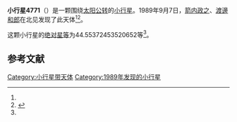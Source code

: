 {{Infobox planet
| bgcolour = #FFFFC0
| name = 4771 Hayashi
| symbol = 
| image = 
| caption = 
| discovery = yes
| discovery_ref = 
| discoverer = [[箭内政之|箭内政之]]、[[渡邊和郎|渡邊和郎]]
| discovery_site = [[北见|北见]] 
| discovered = 1989年9月7日
| designations = yes
| mp_name = 
| named_after = 
| alt_names = 1989 RM2/ 1967 RD1 / 1979 FQ / 1980 RA3
| mp_category = [[主带小行星|主带小行星]]
| orbit_ref = <ref name="a">[http://ssd.jpl.nasa.gov/sbdb.cgi?sstr=4771 4771 Hayashi] {{Wayback|url=http://ssd.jpl.nasa.gov/sbdb.cgi?sstr=4771 |date=20201124010608 }}，小行星數據庫瀏覽器（JPL Small-Body Database Browser）－[[美国国家航空航天局|美国国家航空航天局]]喷气推进实验室</ref>
| epoch = 2456400.5 (2013年4月18日更新)
| aphelion = {{convert|3.104156512036283|AU|km|3|abbr=on|lk=out}}
| perihelion = {{convert|2.264579397402858|AU|km|3|abbr=on}}
| semimajor = {{convert|2.68436795471957|AU|km|3|abbr=on}}
| eccentricity = 0.156382644
| period = 1606.428851 [[日|日]]<br />4.4[[儒略年|儒略年]]
| avg_speed = 
| inclination = 4.797764877155893
| asc_node = 289.0032244008164
| mean_anomaly = 
| arg_peri = 44.55372453520652
| satellites = 
| physical_characteristics = yes
| dimensions = 
| mass = 
| density = 
| surface_grav = 
| escape_velocity = 
| sidereal_day = 
| axial_tilt = 
| pole_ecliptic_lat = 
| pole_ecliptic_lon = 
| albedo = 
| temperatures= 
| temp_name1 = 
| mean_temp_1 = 
| max_temp_1 = 
| temp_name2 = 
| max_temp_2 = 
| spectral_type = 
| abs_magnitude = 44.55372453520652
}}

'''小行星4771'''（{{lang-en|4771 Hayashi}}）是一颗围绕[[太阳|太阳]][[公转|公转]]的[[小行星|小行星]]。1989年9月7日，[[箭内政之|箭内政之]]、[[渡邊和郎|渡邊和郎]]在北见发现了此天体<ref name="a" /><ref>{{cite news|title=小行星列表|url=http://cfa-www.harvard.edu/iau/lists/NumberedMPs.txt|accessdate=2013-07-08|newspaper=哈佛大学|archive-date=2008-05-17|archive-url=https://web.archive.org/web/20080517010638/http://cfa-www.harvard.edu/iau/lists/NumberedMPs.txt|dead-url=no}}</ref>。

这颗小行星的[[绝对星等|绝对星等]]为44.55372453520652等<ref name="a" />。

==参考文献==
{{reflist}}
{{Minor Planet Number|[[小行星4770|小行星4770]]|[[小行星4772|小行星4772]]}}

{{小天体}}
{{Minor planets navigator}}

[[Category:小行星带天体|Category:小行星带天体]]
[[Category:1989年发现的小行星|Category:1989年发现的小行星]]

{{asteroid-stub}}